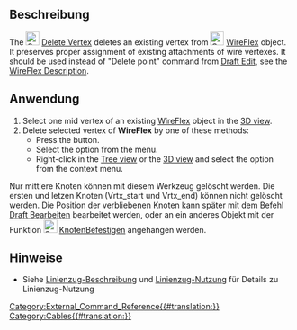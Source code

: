 <languages/>

{{Docnav
|[[Cables_AddVertex/de|Knoten hinzufügen]]
|[[Cables_AttachVertex/de|Knoten befestigen]]
|[[Cables_Workbench/de|Cables]]
|IconL=Cables_AddVertex.svg
|IconR=Cables_AttachVertex.svg
|IconC=Cables_workbench_icon.svg
}}

{{GuiCommand/de
|Name=Cables DelVertex
|Name/de=Cables KnotenLöschen
|MenuLocation=Cable Wires → Knoten löschen
|Workbenches=[[Cables_Workbench/de|Cables]]
|Shortcut=
|Version=1.0
|SeeAlso=[[Cables_AddVertex/de|Cables KnotenHinzufügen]]
}}

<span id="Description"></span>
==Beschreibung==

<div lang="en" dir="ltr" class="mw-content-ltr">
The [[Image:Cables_DelVertex.svg|24px]] [[Cables_DelVertex|Delete Vertex]] deletes an existing vertex from [[Image:Cables_WireFlex.svg|24px]] [[Cables_WireFlex|WireFlex]] object. It preserves proper assignment of existing attachments of wire vertexes. It should be used instead of "Delete point" command from [[Draft_Edit|Draft Edit]], see the [[Cables_WireFlex#Description|WireFlex Description]].
</div>

<span id="Usage"></span>
==Anwendung==

<div lang="en" dir="ltr" class="mw-content-ltr">
# Select one mid vertex of an existing [[Cables_WireFlex|WireFlex]] object in the [[3D_view|3D view]].
# Delete selected vertex of '''WireFlex''' by one of these methods:
#* Press the {{Button|[[Image:Cables_DelVertex.svg|16px]] [[Cables_DelVertex|Delete Vertex]]}} button.
#* Select the {{MenuCommand|Cable Wires → [[Image:Cables_DelVertex.svg|16px]] Delete Vertex}} option from the menu.
#* Right-click in the [[Tree_view|Tree view]] or the [[3D_view|3D view]] and select the {{MenuCommand|Cable Wires → [[Image:Cables_DelVertex.svg|16px]] Delete Vertex}} option from the context menu.
</div>

Nur mittlere Knoten können mit diesem Werkzeug gelöscht werden. Die ersten und letzen Knoten (Vrtx_start und Vrtx_end) können nicht gelöscht werden. Die Position der verbliebenen Knoten kann später mit dem Befehl [[Draft_Edit/de|Draft Bearbeiten]] bearbeitet werden, oder an ein anderes Objekt mit der Funktion [[Image:Cables_AttachVertex.svg|24px]] [[Cables_AttachVertex/de|KnotenBefestigen]] angehangen werden.

<span id="Notes"></span>
==Hinweise==

* Siehe  [[Cables_WireFlex/de#Description|Linienzug-Beschreibung]] und [[Cables_WireFlex/de#Usage|Linienzug-Nutzung]] für Details zu Linienzug-Nutzung


{{Docnav
|[[Cables_AddVertex/de|Knoten hinzufügen]]
|[[Cables_AttachVertex/de|Knoten befestigen]]
|[[Cables_Workbench/de|Cables]]
|IconL=Cables_AddVertex.svg
|IconR=Cables_AttachVertex.svg
|IconC=Cables_workbench_icon.svg
}}

[[Category:External_Command_Reference{{#translation:}}]]
[[Category:Cables{{#translation:}}]]